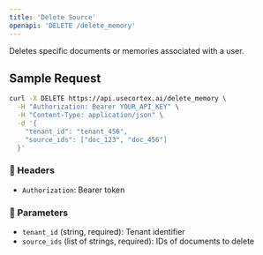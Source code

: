```yaml
---
title: 'Delete Source'
openapi: 'DELETE /delete_memory'
---
```


Deletes specific documents or memories associated with a user.

## Sample Request

```bash
curl -X DELETE https://api.usecortex.ai/delete_memory \
  -H "Authorization: Bearer YOUR_API_KEY" \
  -H "Content-Type: application/json" \
  -d '{
    "tenant_id": "tenant_456",
    "source_ids": ["doc_123", "doc_456"]
  }'
```

### 🔐 Headers
- `Authorization`: Bearer token

### 🧾 Parameters
- `tenant_id` (string, required): Tenant identifier  
- `source_ids` (list of strings, required): IDs of documents to delete

